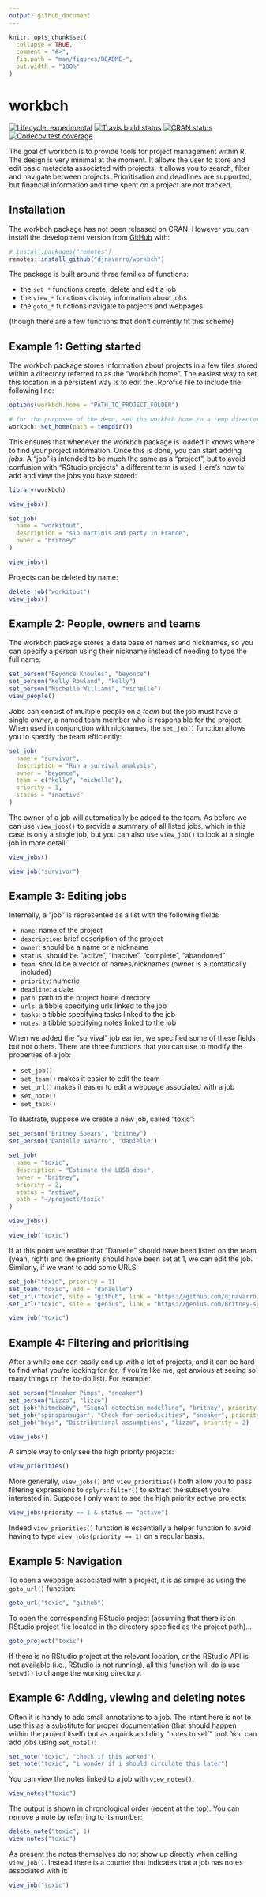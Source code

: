 ```yaml
---
output: github_document
---
```


<!-- README.md is generated from README.Rmd. Please edit that file -->

```r
knitr::opts_chunk$set(
  collapse = TRUE,
  comment = "#>",
  fig.path = "man/figures/README-",
  out.width = "100%"
)
```
# workbch

<!-- badges: start -->
[![Lifecycle: experimental](https://img.shields.io/badge/lifecycle-experimental-orange.svg)](https://www.tidyverse.org/lifecycle/#experimental)
[![Travis build status](https://travis-ci.org/djnavarro/workbch.svg?branch=master)](https://travis-ci.org/djnavarro/workbch)
[![CRAN status](https://www.r-pkg.org/badges/version/workbch)](https://cran.r-project.org/package=workbch)
[![Codecov test coverage](https://codecov.io/gh/djnavarro/workbch/branch/master/graph/badge.svg)](https://codecov.io/gh/djnavarro/workbch?branch=master)
<!-- badges: end -->

The goal of workbch is to provide tools for project management within R. The 
design is very minimal at the moment. It allows the user to store and edit 
basic metadata associated with projects. It allows you to search, filter and 
navigate between projects. Prioritisation and deadlines are supported, but 
financial information and time spent on a project are not tracked. 

## Installation

The workbch package has not been released on CRAN. However you can install the
development version from [GitHub](https://github.com/) with:

``` r
# install.packages("remotes")
remotes::install_github("djnavarro/workbch")
```

The package is built around three families of functions:

- the `set_*` functions create, delete and edit a job
- the `view_*` functions display information about jobs
- the `goto_*` functions navigate to projects and webpages

(though there are a few functions that don't currently fit this scheme)

## Example 1: Getting started

The workbch package stores information about projects in a few files stored
within a directory referred to as the "workbch home". The easiest way to set
this location in a persistent way is to edit the .Rprofile file to include
the following line:

```r
options(workbch.home = "PATH_TO_PROJECT_FOLDER")
```
```r
# for the purposes of the demo, set the workbch home to a temp directory 
workbch::set_home(path = tempdir())
```

This ensures that whenever the workbch package is loaded it knows where to find your project information. Once this is done, you can start adding *jobs*. A "job" is intended to be much the same as a "project", but to avoid confusion with "RStudio projects" a different term is used. Here's how to add and view the jobs you have stored:

```r
library(workbch)

view_jobs()

set_job(
  name = "workitout", 
  description = "sip martinis and party in France", 
  owner = "britney"
)

view_jobs()
```

Projects can be deleted by name:

```r
delete_job("workitout")
view_jobs()
```

## Example 2: People, owners and teams

The workbch package stores a data base of names and nicknames, so you can specify a person using their nickname instead of needing to type the full name:

```r
set_person("Beyoncé Knowles", "beyonce")
set_person("Kelly Rowland", "kelly")
set_person("Michelle Williams", "michelle")
view_people()
```

Jobs can consist of multiple people on a *team* but the job must have a single *owner*, a named team member who is responsible for the project. When used in conjunction with nicknames, the `set_job()` function allows you to specify the team efficiently:

```r
set_job(
  name = "survivor",
  description = "Run a survival analysis",
  owner = "beyonce",
  team = c("kelly", "michelle"),
  priority = 1,
  status = "inactive"
)
```

The owner of a job will automatically be added to the team. As before we can use `view_jobs()` to provide a summary of all listed jobs, which in this case is only a single job, but you can also use `view_job()` to look at a single job in more detail:

```r
view_jobs()

view_job("survivor")
```


## Example 3: Editing jobs

Internally, a "job" is represented as a list with the following fields

- `name`: name of the project
- `description`: brief description of the project
- `owner`: should be a name or a nickname
- `status`: should be "active", "inactive", "complete", "abandoned"
- `team`: should be a vector of names/nicknames (owner is automatically included)
- `priority`: numeric
- `deadline`: a date
- `path`: path to the project home directory
- `urls`: a tibble specifying urls linked to the job
- `tasks`: a tibble specifying tasks linked to the job 
- `notes`: a tibble specifying notes linked to the job

When we added the "survival" job earlier, we specified some of these fields but not others. There are three functions that you can use to modify the properties of a job:

- `set_job()` 
- `set_team()` makes it easier to edit the team
- `set_url()` makes it easier to edit a webpage associated with a job
- `set_note()`
- `set_task()`

To illustrate, suppose we create a new job, called "toxic":

```r
set_person("Britney Spears", "britney")
set_person("Danielle Navarro", "danielle")

set_job(
  name = "toxic",
  description = "Estimate the LD50 dose",
  owner = "britney",
  priority = 2,
  status = "active",
  path = "~/projects/toxic"
)

view_jobs()

view_job("toxic")
```

If at this point we realise that "Danielle" should have been listed on the team (yeah, right) and the priority should have been set at 1, we can edit the job. Similarly, if we want to add some URLS:

```r
set_job("toxic", priority = 1)
set_team("toxic", add = "danielle")
set_url("toxic", site = "github", link = "https://github.com/djnavarro/toxic")
set_url("toxic", site = "genius", link = "https://genius.com/Britney-spears-toxic-lyrics")

view_job("toxic")
```


## Example 4: Filtering and prioritising

After a while one can easily end up with a lot of projects, and it can be hard to find what you're looking for (or, if you're like me, get anxious at seeing so many things on the to-do list). For example:

```r
set_person("Sneaker Pimps", "sneaker")
set_person("Lizzo", "lizzo")
set_job("hitmebaby", "Signal detection modelling", "britney", priority = 2)
set_job("spinspinsugar", "Check for periodicities", "sneaker", priority = 1)
set_job("boys", "Distributional assumptions", "lizzo", priority = 2)
```
```r
view_jobs()
```

A simple way to only see the high priority projects:

```r
view_priorities()
```

More generally, `view_jobs()` and `view_priorities()` both allow you to pass filtering expressions to `dplyr::filter()` to extract the subset you're interested in. Suppose I only want to see the high priority active projects:

```r
view_jobs(priority == 1 & status == "active")
```

Indeed `view_priorities()` function is essentially a helper function to avoid having to type `view_jobs(priority == 1)` on a regular basis. 

## Example 5: Navigation

To open a webpage associated with a project, it is as simple as using the `goto_url()` function:

```r
goto_url("toxic", "github")
```

To open the corresponding RStudio project (assuming that there is an RStudio project file located in the directory specified as the project path)...

```r
goto_project("toxic")
```

If there is no RStudio project at the relevant location, or the RStudio API is not available (i.e., RStudio is not running), all this function will do is use `setwd()` to change the working directory.

## Example 6: Adding, viewing and deleting notes

Often it is handy to add small annotations to a job. The intent here is not to use this as a substitute for proper documentation (that should happen within the project itself) but as a quick and dirty "notes to self" tool. You can add jobs using `set_note()`:

```r
set_note("toxic", "check if this worked")
set_note("toxic", "i wonder if i should circulate this later")
```

You can view the notes linked to a job with `view_notes()`:

```r
view_notes("toxic")
```

The output is shown in chronological order (recent at the top). You can remove a note by referring to its number:

```r
delete_note("toxic", 1)
view_notes("toxic")
```

As present the notes themselves do not show up directly when calling `view_job()`. Instead there is a counter that indicates that a job has notes associated with it:

```r
view_job("toxic")
```

